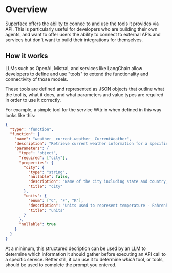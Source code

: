 # Overview

Superface offers the ability to connec to and use the tools it provides via API. This is particularly useful for developers who are building their own agents, and want to offer users the ability to connect to external APIs and services but don't want to build their integrations for themselves.

## How it works

LLMs such as OpenAI, Mistral, and services like LangChain allow developers to define and use "tools" to extend the functionality and connectivity of those models.

These tools are defined and represented as JSON objects that outline what the tool is, what it does, and what parameters and value types are required in order to use it correctly.

For example, a simple tool for the service Wttr.in when defined in this way looks like this:

```json
{
  "type": "function",
  "function": {
    "name": "weather__current-weather__CurrentWeather",
    "description": "Retrieve current weather information for a specified location.\n",
    "parameters": {
      "type": "object",
      "required": ["city"],
      "properties": {
        "city": {
          "type": "string",
          "nullable": false,
          "description": "Name of the city including state and country, e.g.: \"Prague, Czech Republic\" or \"New York City, NY, USA\"",
          "title": "city"
        },
        "units": {
          "enum": ["C", "F", "K"],
          "description": "Units used to represent temperature - Fahrenheit, Celsius, Kelvin\nCelsius by default",
          "title": "units"
        }
      },
      "nullable": true
    }
  }
}
```

At a minimum, this structured decription can be used by an LLM to determine which information it should gather before executing an API call to a specific service. Better still, it can use it to determine _which_ tool, or tools, should be used to complete the prompt you entered.
